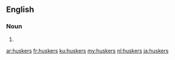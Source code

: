 ==English==

===Noun===
{{head|en|noun plural form}}

# {{plural of|husker|lang=en}}

[[ar:huskers]]
[[fr:huskers]]
[[ku:huskers]]
[[my:huskers]]
[[nl:huskers]]
[[ja:huskers]]